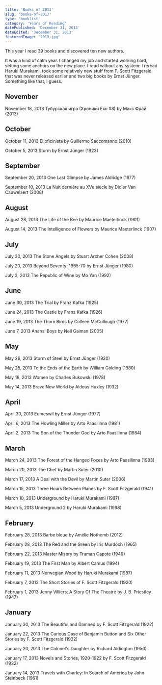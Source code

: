 ```yaml
---
title: 'Books of 2013'
slug: 'books-of-2013'
type: 'booklist'
category: 'Years of Reading'
datePublished: 'December 31, 2013'
dateEdited: 'December 31, 2013'
featuredImage: '2013.jpg'
---
```


This year I read 39 books and discovered ten new authors.

It was a kind of calm year. I changed my job and started working hard, setting
some anchors on the new place. I read without any system: I reread Haruki
Murakami, took some relatively new stuff from F. Scott Fitzgerald that was never
released earlier and two big books by Ernst Jünger. Something like that, I
guess.

## November

November 18, 2013 Тубурская игра (Хроники Ехо #8) by Макс Фрай (2013)

## October

October 11, 2013 El oficinista by Guillermo Saccomanno (2010)

October 5, 2013 Sturm by Ernst Jünger (1923)

## September

September 20, 2013 One Last Glimpse by James Aldridge (1977)

September 10, 2013 La Nuit dernière au XVe siècle by Didier Van Cauwelaert
(2008)

## August

August 28, 2013 The Life of the Bee by Maurice Maeterlinck (1901)

August 14, 2013 The Intelligence of Flowers by Maurice Maeterlinck (1907)

## July

July 30, 2013 The Stone Angels by Stuart Archer Cohen (2008)

July 20, 2013 Beyond Seventy: 1965-70 by Ernst Jünger (1980)

July 3, 2013 The Republic of Wine by Mo Yan (1992)

## June

June 30, 2013 The Trial by Franz Kafka (1925)

June 24, 2013 The Castle by Franz Kafka (1926)

June 19, 2013 The Thorn Birds by Colleen McCullough (1977)

June 7, 2013 Anansi Boys by Neil Gaiman (2005)

## May

May 29, 2013 Storm of Steel by Ernst Jünger (1920)

May 25, 2013 To the Ends of the Earth by William Golding (1980)

May 18, 2013 Women by Charles Bukowski (1978)

May 14, 2013 Brave New World by Aldous Huxley (1932)

## April

April 30, 2013 Eumeswil by Ernst Jünger (1977)

April 6, 2013 The Howling Miller by Arto Paasilinna (1981)

April 2, 2013 The Son of the Thunder God by Arto Paasilinna (1984)

## March

March 24, 2013 The Forest of the Hanged Foxes by Arto Paasilinna (1983)

March 20, 2013 The Chef by Martin Suter (2010)

March 17, 2013 A Deal with the Devil by Martin Suter (2006)

March 15, 2013 Three Hours Between Planes by F. Scott Fitzgerald (1941)

March 10, 2013 Underground by Haruki Murakami (1997)

March 5, 2013 Underground 2 by Haruki Murakami (1998)

## February

February 28, 2013 Barbe bleue by Amélie Nothomb (2012)

February 28, 2013 The Red and the Green by Iris Murdoch (1965)

February 22, 2013 Master Misery by Truman Capote (1949)

February 19, 2013 The First Man by Albert Camus (1994)

February 11, 2013 Norwegian Wood by Haruki Murakami (1987)

February 7, 2013 The Short Stories of F. Scott Fitzgerald (1920)

February 1, 2013 Jenny Villiers: A Story Of The Theatre by J. B. Priestley
(1947)

## January

January 30, 2013 The Beautiful and Damned by F. Scott Fitzgerald (1922)

January 22, 2013 The Curious Case of Benjamin Button and Six Other Stories by F.
Scott Fitzgerald (1932)

January 20, 2013 The Colonel's Daughter by Richard Aldington (1950)

January 17, 2013 Novels and Stories, 1920-1922 by F. Scott Fitzgerald (1922)

January 14, 2013 Travels with Charley: In Search of America by John Steinbeck
(1961)
